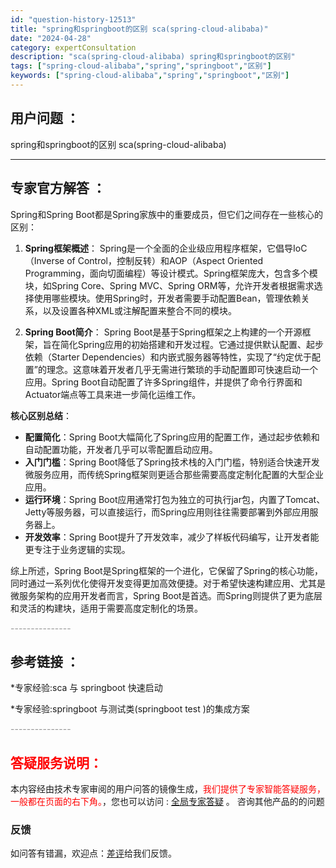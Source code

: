 ```yaml
---
id: "question-history-12513"
title: "spring和springboot的区别 sca(spring-cloud-alibaba)"
date: "2024-04-28"
category: expertConsultation
description: "sca(spring-cloud-alibaba) spring和springboot的区别"
tags: ["spring-cloud-alibaba","spring","springboot","区别"]
keywords: ["spring-cloud-alibaba","spring","springboot","区别"]
---
```


## 用户问题 ： 
 spring和springboot的区别 sca(spring-cloud-alibaba) 

---------------
## 专家官方解答 ：

Spring和Spring Boot都是Spring家族中的重要成员，但它们之间存在一些核心的区别：

1. **Spring框架概述**：
   Spring是一个全面的企业级应用程序框架，它倡导IoC（Inverse of Control，控制反转）和AOP（Aspect Oriented Programming，面向切面编程）等设计模式。Spring框架庞大，包含多个模块，如Spring Core、Spring MVC、Spring ORM等，允许开发者根据需求选择使用哪些模块。使用Spring时，开发者需要手动配置Bean，管理依赖关系，以及设置各种XML或注解配置来整合不同的模块。

2. **Spring Boot简介**：
   Spring Boot是基于Spring框架之上构建的一个开源框架，旨在简化Spring应用的初始搭建和开发过程。它通过提供默认配置、起步依赖（Starter Dependencies）和内嵌式服务器等特性，实现了“约定优于配置”的理念。这意味着开发者几乎无需进行繁琐的手动配置即可快速启动一个应用。Spring Boot自动配置了许多Spring组件，并提供了命令行界面和Actuator端点等工具来进一步简化运维工作。

**核心区别总结**：

- **配置简化**：Spring Boot大幅简化了Spring应用的配置工作，通过起步依赖和自动配置功能，开发者几乎可以零配置启动应用。
- **入门门槛**：Spring Boot降低了Spring技术栈的入门门槛，特别适合快速开发微服务应用，而传统Spring框架则更适合那些需要高度定制化配置的大型企业应用。
- **运行环境**：Spring Boot应用通常打包为独立的可执行jar包，内置了Tomcat、Jetty等服务器，可以直接运行，而Spring应用则往往需要部署到外部应用服务器上。
- **开发效率**：Spring Boot提升了开发效率，减少了样板代码编写，让开发者能更专注于业务逻辑的实现。

综上所述，Spring Boot是Spring框架的一个进化，它保留了Spring的核心功能，同时通过一系列优化使得开发变得更加高效便捷。对于希望快速构建应用、尤其是微服务架构的应用开发者而言，Spring Boot是首选。而Spring则提供了更为底层和灵活的构建块，适用于需要高度定制化的场景。


<font color="#949494">---------------</font> 


## 参考链接 ：

*专家经验:sca 与 springboot 快速启动 
 
 *专家经验:springboot 与测试类(springboot test )的集成方案 


 <font color="#949494">---------------</font> 
 


## <font color="#FF0000">答疑服务说明：</font> 

本内容经由技术专家审阅的用户问答的镜像生成，<font color="#FF0000">我们提供了专家智能答疑服务，一般都在页面的右下角。</font>，您也可以访问 : [全局专家答疑](https://opensource.alibaba.com/chatBot) 。 咨询其他产品的的问题

### 反馈
如问答有错漏，欢迎点：[差评](https://ai.nacos.io/user/feedbackByEnhancerGradePOJOID?enhancerGradePOJOId=12606)给我们反馈。
